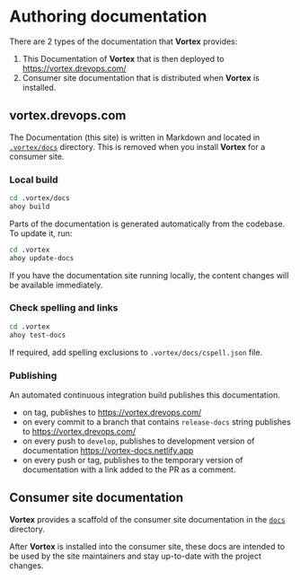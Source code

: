 # Authoring documentation

There are 2 types of the documentation that **Vortex** provides:

1. This Documentation of **Vortex** that is then deployed
   to https://vortex.drevops.com/
2. Consumer site documentation that is distributed when **Vortex** is
   installed.

## vortex.drevops.com

The Documentation (this site) is written in Markdown and located in
[`.vortex/docs`](https://github.com/drevops/vortex/blob/develop/.vortex/docs) directory. This is
removed when you install **Vortex** for a
consumer site.

### Local build

```bash
cd .vortex/docs
ahoy build
```

Parts of the documentation is generated automatically from the codebase.
To update it, run:

```bash
cd .vortex
ahoy update-docs
```

If you have the documentation site running locally, the content changes will
be available immediately.

### Check spelling and links

```bash
cd .vortex
ahoy test-docs
```

If required, add spelling exclusions to `.vortex/docs/cspell.json`
file.

### Publishing

An automated continuous integration build publishes this documentation.

- on tag, publishes to https://vortex.drevops.com/
- on every commit to a branch that contains `release-docs` string publishes to https://vortex.drevops.com/
- on every push to `develop`, publishes to development version of documentation https://vortex-docs.netlify.app
- on every push or tag, publishes to the temporary version of documentation with a link added to the PR as a comment.

## Consumer site documentation

**Vortex** provides a scaffold of the consumer site documentation in the
[`docs`](https://github.com/drevops/vortex/blob/develop/docs) directory.

After **Vortex** is installed into the consumer site, these docs are
intended to be used by the site maintainers and stay up-to-date with the
project changes.

